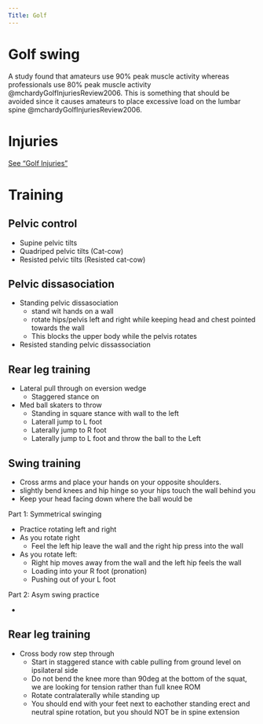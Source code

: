 ```yaml
---
Title: Golf
---
```


# Golf swing

A study found that amateurs use 90% peak muscle activity whereas professionals use 80% peak muscle activity @mchardyGolfInjuriesReview2006.
This is something that should be avoided since it causes amateurs to place excessive load on the lumbar spine @mchardyGolfInjuriesReview2006.

# Injuries
[See "Golf Injuries"]({{< var ref-golf-injuries.path >}})



# Training

## Pelvic control

- Supine pelvic tilts
- Quadriped pelvic tilts (Cat-cow)
- Resisted pelvic tilts (Resisted cat-cow)


## Pelvic dissasociation

- Standing pelvic dissasociation
    - stand wit hands on a wall 
    - rotate hips/pelvis left and right while keeping head and chest pointed towards the wall
    - This blocks the upper body while the pelvis rotates
- Resisted standing pelvic dissassociation

## Rear leg training

- Lateral pull through on eversion wedge
    - Staggered stance on 
- Med ball skaters to throw
    - Standing in square stance with wall to the left
    - Laterall jump to L foot
    - Laterally jump to R foot
    - Laterally jump to L foot and throw the ball to the Left

## Swing training

- Cross arms and place your hands on your opposite shoulders.
- slightly bend knees and hip hinge so your hips touch the wall behind you
- Keep your head facing down where the ball would be

Part 1: Symmetrical swinging

- Practice rotating left and right
- As you rotate right
    - Feel the left hip leave the wall and the right hip press into the wall
- As you rotate left:
    - Right hip moves away from the wall and the left hip feels the wall
    - Loading into your R foot (pronation)
    - Pushing out of your L foot

Part 2: Asym swing practice

- 

## Rear leg training

- Cross body row step through
    - Start in staggered stance with cable pulling from ground level on ipsilateral side
    - Do not bend the knee more than 90deg at the bottom of the squat, we are looking for tension rather than full knee ROM
    - Rotate contralaterally while standing up
    - You should end with your feet next to eachother standing erect and neutral spine rotation, but you should NOT be in spine extension